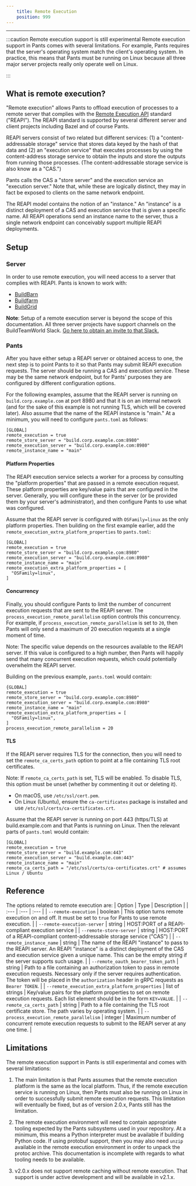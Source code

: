 ```yaml
---
    title: Remote Execution
    position: 999
---
```




---


:::caution Remote execution support is still experimental
Remote execution support in Pants comes with several limitations. For example, Pants requires that the server's operating system match the client's operating system. In practice, this means that Pants must be running on Linux because all three major server projects really only operate well on Linux.

:::

## What is remote execution?

"Remote execution" allows Pants to offload execution of processes to a remote server that complies with the [Remote Execution API](https://github.com/bazelbuild/remote-apis) standard ("REAPI"). The REAPI standard is supported by several different server and client projects including Bazel and of course Pants.

REAPI servers consist of two related but different services: (1) a "content-addressable storage" service that stores data keyed by the hash of that data and (2) an "execution service" that executes processes by using the content-address storage service to obtain the inputs and store the outputs from running those processes. (The content-addressable storage service is also know as a "CAS.")

Pants calls the CAS a "store server" and the execution service an "execution server." Note that, while these are logically distinct, they may in fact be exposed to clients on the same network endpoint.

The REAPI model contains the notion of an "instance." An "instance" is a distinct deployment of a CAS and execution service that is given a specific name. All REAPI operations send an instance name to the server, thus a single network endpoint can conceivably support multiple REAPI deployments.

## Setup

### Server

In order to use remote execution, you will need access to a server that complies with REAPI. Pants is known to work with:

* [BuildBarn](https://github.com/buildbarn/bb-remote-execution)
* [Buildfarm](https://github.com/bazelbuild/bazel-buildfarm/) 
* [BuildGrid](https://buildgrid.build/)

**Note**: Setup of a remote execution server is beyond the scope of this documentation. All three server projects have support channels on the BuildTeamWorld Slack. [Go here to obtain an invite to that Slack.](https://bit.ly/2SG1amT)

### Pants

After you have either setup a REAPI server or obtained access to one, the next step is to point Pants to it so that Pants may submit REAPI execution requests. The server should be running a CAS and execution service. These may be the same network endpoint, but for Pants' purposes they are configured by different configuration options.

For the following examples, assume that the REAPI server is running on `build.corp.example.com` at port 8980 and that it is on an internal network (and for the sake of this example is not running TLS, which will be covered later). Also assume that the name of the REAPI instance is "main." At a minimum, you will need to configure `pants.toml` as follows:

```
[GLOBAL]
remote_execution = true
remote_store_server = "build.corp.example.com:8980"
remote_execution_server = "build.corp.example.com:8980"
remote_instance_name = "main"
```

#### Platform Properties

The REAPI execution service selects a worker for a process by consulting the "platform properties" that are passed in a remote execution request. These platform properties are key/value pairs that are configured in the server. Generally, you will configure these in the server (or be provided them by your server's administrator), and then configure Pants to use what was configured.

Assume that the REAPI server is configured with `OSFamily=linux` as the only platform properties. Then building on the first example earlier, add the `remote_execution_extra_platform_properties` to `pants.toml`:

```
[GLOBAL]
remote_execution = true
remote_store_server = "build.corp.example.com:8980"
remote_execution_server = "build.corp.example.com:8980"
remote_instance_name = "main"
remote_execution_extra_platform_properties = [
  "OSFamily=linux",
]
```

#### Concurrency

Finally, you should configure Pants to limit the number of concurrent execution requests that are sent to the REAPI server. The `process_execution_remote_parallelism` option controls this concurrency. For example, if `process_execution_remote_parallelism` is set to `20`, then Pants will only send a maximum of 20 execution requests at a single moment of time.

Note: The specific value depends on the resources available to the REAPI server. If this value is configured to a high number, then Pants will happily send that many concurrent execution requests, which could potentially overwhelm the REAPI server.

Building on the previous example, `pants.toml` would contain:

```
{GLOBAL]
remote_execution = true
remote_store_server = "build.corp.example.com:8980"
remote_execution_server = "build.corp.example.com:8980"
remote_instance_name = "main"
remote_execution_extra_platform_properties = [
  "OSFamily=linux",
]
process_execution_remote_parallelism = 20
```

#### TLS

If the REAPI server requires TLS for the connection, then you will need to set the `remote_ca_certs_path` option to point at a file containing TLS root certificates.

Note: If `remote_ca_certs_path` is set, TLS will be enabled. To disable TLS, this option must be unset (whether by commenting it out or deleting it).

* On macOS, use `/etc/ssl/cert.pem`.
* On Linux (Ubuntu), ensure the `ca-certificates` package is installed and use `/etc/ssl/certs/ca-certificates.crt`.

Assume that the REAPI server is running on port 443 (https/TLS) at build.example.com and that Pants is running on Linux. Then the relevant parts of `pants.toml` would contain:

```
[GLOBAL]
remote_execution = true
remote_store_server = "build.example.com:443"
remote_execution_server = "build.example.com:443"
remote_instance_name = "main"
remote_ca_certs_path = "/etc/ssl/certs/ca-certificates.crt" # assumes Linux / Ubuntu
```


## Reference

The options related to remote execution are:
| Option | Type | Description |
| :--- | :--- | :--- |
| `--remote-execution` | boolean | This option turns remote execution on and off. It must be set to `true` for Pants to use remote execution. |
| `--remote-execution-server` | string | HOST:PORT of a REAPI-compliant execution service |
| `--remote-store-server` | string | HOST:PORT of a REAPI-compliant content-addressable storage service ("CAS") |
| `--remote_instance_name` | string | The name of the REAPI "instance" to pass to the REAPI server. An REAPI "instance" is a distinct deployment of the CAS and execution service given a unique name. This can be the empty string if the server supports such usage. |
| `--remote_oauth_bearer_token_path` | string | Path to a file containing an authorization token to pass in remote execution requests.  Necessary only if the server requires authentication. The token will be placed in the `authorization` header in gRPC requests as `Bearer TOKEN`. |
| `--remote_execution_extra_platform_properties` | list of strings | Key/value pairs for the platform properties to set on remote execution requests. Each list element should be in the form `KEY=VALUE`. |
| `--remote_ca_certs_path` | string | Path to a file containing the TLS root certificate store. The path varies by operating system. |
| `--process_execution_remote_parallelism` | integer | Maximum number of concurrent remote execution requests to submit to the REAPI server at any one time. |

## Limitations

The remote execution support in Pants is still experimental and comes with several limitations:

1. The main limitation is that Pants assumes that the remote execution platform is the same as the local platform. Thus, if the remote execution service is running on Linux, then Pants must also be running on Linux in order to successfully submit remote execution requests. This limitation will eventually be fixed, but as of version 2.0.x, Pants still has the limitation.

2. The remote execution environment will need to contain appropriate tooling expected by the Pants subsystems used in your repository. At a minimum, this means a Python interpreter must be available if building Python code. If using protobuf support, then you may also need `unzip` available in the remote execution environment in order to unpack the protoc archive. This documentation is incomplete with regards to what tooling needs to be available.

3. v2.0.x does not support remote caching without remote execution. That support is under active development and will be available in v2.1.x.